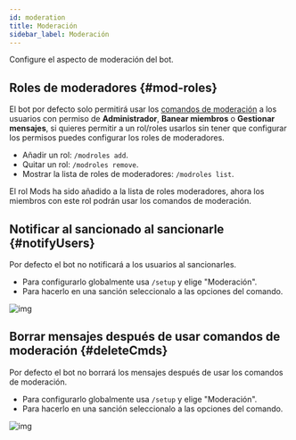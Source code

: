 ```yaml
---
id: moderation
title: Moderación
sidebar_label: Moderación
---
```


Configure el aspecto de moderación del bot.

## Roles de moderadores {#mod-roles}

El bot por defecto solo permitirá usar los [comandos de moderación](basics/commands.md#mod) a los usuarios con permiso de **Administrador**, **Banear miembros** o **Gestionar mensajes**, si quieres permitir a un rol/roles usarlos sin tener que configurar los permisos puedes configurar los roles de moderadores.

* Añadir un rol: `/modroles add`.
* Quitar un rol: `/modroles remove`.
* Mostrar la lista de roles de moderadores: `/modroles list`.

<DiscordMessages>
  <discord-message profile="bot">
    <discord-command slot="reply" profile="user" command="/modroles add">
    </discord-command>
      <discord-embed slot="embeds" color="#3ba55d">
        <discord-embed-description slot="description">
          <discord-custom-emoji name="checknew" embed-emoji></discord-custom-emoji> El rol <discord-mention type="role">Mods</discord-mention> ha sido añadido a la lista de roles moderadores, ahora los miembros con este rol podrán usar los comandos de moderación.
        </discord-embed-description>
      </discord-embed>
  </discord-message>
</DiscordMessages>


## Notificar al sancionado al sancionarle {#notifyUsers}

Por defecto el bot no notificará a los usuarios al sancionarles.

* Para configurarlo globalmente usa `/setup` y elige "Moderación".
* Para hacerlo en una sanción seleccionalo a las opciones del comando.

![img](https://i.imgur.com/ZoCfmeR.png)

## Borrar mensajes después de usar comandos de moderación {#deleteCmds}

Por defecto el bot no borrará los mensajes después de usar los comandos de moderación.

* Para configurarlo globalmente usa `/setup` y elige "Moderación".
* Para hacerlo en una sanción seleccionalo a las opciones del comando.

![img](https://i.imgur.com/mPOIrlJ.png)
